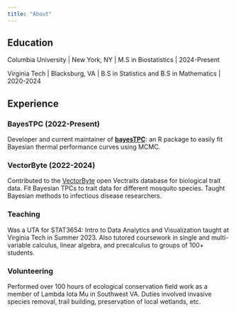 ```yaml
---
title: "About"
---
```


## Education

Columbia University \| New York, NY \| M.S in Biostatistics \| 2024-Present

Virginia Tech \| Blacksburg, VA \| B.S in Statistics and B.S in Mathematics \| 2020-2024

## Experience
### BayesTPC (2022-Present)
Developer and current maintainer of [**bayesTPC**](https://github.com/johnwilliamsmithjr/bayesTPC): an R package to easily fit Bayesian thermal performance curves using MCMC.

### VectorByte (2022-2024)

Contributed to the [VectorByte](https://www.vectorbyte.org/) open Vectraits database for biological trait data. Fit Bayesian TPCs to trait data for different mosquito species. Taught Bayesian methods to infectious disease researchers.

### Teaching

Was a UTA for STAT3654: Intro to Data Analytics and Visualization taught at Virginia Tech in Summer 2023. Also tutored coursework in single and multi-variable calculus, linear algebra, and precalculus to groups of 100+ students.

### Volunteering

Performed over 100 hours of ecological conservation field work as a member of Lambda Iota Mu in Southwest VA. Duties involved invasive species removal, trail building, preservation of local wetlands, etc.